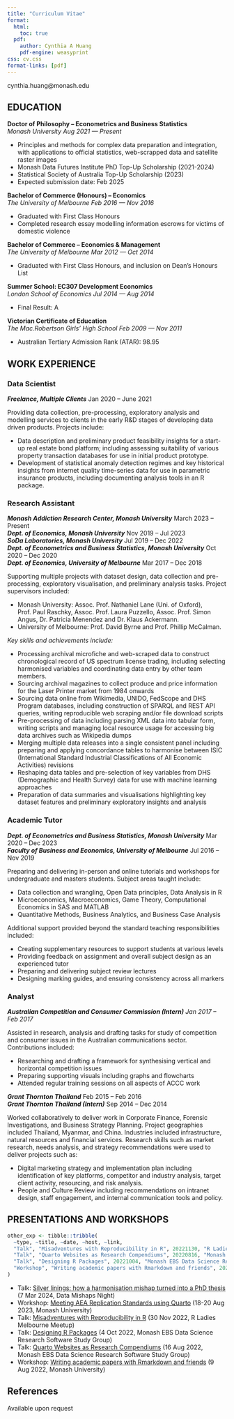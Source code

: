 ```yaml
---
title: "Curriculum Vitae"
format:
  html:
    toc: true
  pdf:
    author: Cynthia A Huang
    pdf-engine: weasyprint
css: cv.css
format-links: [pdf]
---
```


::: {.print-only .contact-block}
cynthia.huang@monash.edu
:::

## EDUCATION

**Doctor of Philosophy -- Econometrics and Business Statistics** <br> *Monash University* [*Aug 2021 --- Present*]{.cvdate}

-   Principles and methods for complex data preparation and integration, with applications to official statistics, web-scrapped data and satellite raster images
-   Monash Data Futures Institute PhD Top-Up Scholarship (2021-2024)
-   Statistical Society of Australia Top-Up Scholarship (2023)
-   Expected submission date: Feb 2025

**Bachelor of Commerce (Honours) -- Economics**<br> *The University of Melbourne* [*Feb 2016 --- Nov 2016*]{.cvdate}

-   Graduated with First Class Honours
-   Completed research essay modelling information escrows for victims of domestic violence

**Bachelor of Commerce -- Economics & Management** <br> *The University of Melbourne* [*Mar 2012 --- Oct 2014*]{.cvdate}

-   Graduated with First Class Honours, and inclusion on Dean's Honours List

**Summer School: EC307 Development Economics** <br> *London School of Economics* [*Jul 2014 --- Aug 2014*]{.cvdate}

-   Final Result: A

**Victorian Certificate of Education** <br> *The Mac.Robertson Girls' High School* [*Feb 2009 --- Nov 2011*]{.cvdate}

-   Australian Tertiary Admission Rank (ATAR): 98.95

## WORK EXPERIENCE{style="page-break-before: always"}

### Data Scientist

***Freelance, Multiple Clients*** [Jan 2020 -- June 2021]{.cvdate}

Providing data collection, pre-processing, exploratory analysis and modelling services to clients in the early R&D stages of developing data driven products. Projects include:

-   Data description and preliminary product feasibility insights for a start-up real estate bond platform; including assessing suitability of various property transaction databases for use in initial product prototype.
-   Development of statistical anomaly detection regimes and key historical insights from internet quality time-series data for use in parametric insurance products, including documenting analysis tools in an R package.

### Research Assistant

***Monash Addiction Research Center, Monash University*** [March 2023 -- Present]{.cvdate} <br> ***Dept. of Economics, Monash University*** [Nov 2019 -- Jul 2023]{.cvdate} <br> ***SoDa Laboratories, Monash University*** [Jul 2019 -- Dec 2022]{.cvdate} <br> ***Dept. of Econometrics and Business Statistics, Monash University*** [Oct 2020 -- Dec 2020]{.cvdate} <br> ***Dept. of Economics, University of Melbourne*** [Mar 2017 -- Dec 2018]{.cvdate}

Supporting multiple projects with dataset design, data collection and pre-processing, exploratory visualisation, and preliminary analysis tasks. Project supervisors included:

-   Monash University: Assoc. Prof. Nathaniel Lane (Uni. of Oxford), Prof. Paul Raschky, Assoc. Prof. Laura Puzzello, Assoc. Prof. Simon Angus, Dr. Patricia Menendez and Dr. Klaus Ackermann.
-   University of Melbourne: Prof. David Byrne and Prof. Phillip McCalman.

*Key skills and achievements include:*

-   Processing archival microfiche and web-scraped data to construct chronological record of US spectrum license trading, including selecting harmonised variables and coordinating data entry by other team members.
-   Sourcing archival magazines to collect produce and price information for the Laser Printer market from 1984 onwards
-   Sourcing data online from Wikimedia, UNIDO, FedScope and DHS Program databases, including construction of SPARQL and REST API queries, writing reproducible web scraping and/or file download scripts
-   Pre-processing of data including parsing XML data into tabular form, writing scripts and managing local resource usage for accessing big data archives such as Wikipedia dumps
-   Merging multiple data releases into a single consistent panel including preparing and applying concordance tables to harmonise between ISIC (International Standard Industrial Classifications of All Economic Activities) revisions
-   Reshaping data tables and pre-selection of key variables from DHS (Demographic and Health Survey) data for use with machine learning approaches
-   Preparation of data summaries and visualisations highlighting key dataset features and preliminary exploratory insights and analysis

### Academic Tutor

***Dept. of Econometrics and Business Statistics, Monash University*** [Mar 2020 -- Dec 2023]{.cvdate} <br> ***Faculty of Business and Economics, University of Melbourne*** [Jul 2016 -- Nov 2019]{.cvdate}

Preparing and delivering in-person and online tutorials and workshops for undergraduate and masters students. Subject areas taught include:

-   Data collection and wrangling, Open Data principles, Data Analysis in R
-   Microeconomics, Macroeconomics, Game Theory, Computational Economics in SAS and MATLAB
-   Quantitative Methods, Business Analytics, and Business Case Analysis

Additional support provided beyond the standard teaching responsibilities included:

-   Creating supplementary resources to support students at various levels
-   Providing feedback on assignment and overall subject design as an experienced tutor
-   Preparing and delivering subject review lectures
-   Designing marking guides, and ensuring consistency across all markers

### Analyst

***Australian Competition and Consumer Commission (Intern)*** [*Jan 2017 -- Feb 2017*]{.cvdate}

Assisted in research, analysis and drafting tasks for study of competition and consumer issues in the Australian communications sector. Contributions included:

-   Researching and drafting a framework for synthesising vertical and horizontal competition issues
-   Preparing supporting visuals including graphs and flowcharts
-   Attended regular training sessions on all aspects of ACCC work

***Grant Thornton Thailand*** [Feb 2015 -- Feb 2016]{.cvdate} <br> ***Grant Thornton Thailand (Intern)*** [Sep 2014 -- Dec 2014]{.cvdate}

Worked collaboratively to deliver work in Corporate Finance, Forensic Investigations, and Business Strategy Planning. Project geographies included Thailand, Myanmar, and China. Industries included infrastructure, natural resources and financial services. Research skills such as market research, needs analysis, and strategy recommendations were used to deliver projects such as:

-   Digital marketing strategy and implementation plan including identification of key platforms, competitor and industry analysis, target client activity, resourcing, and risk analysis.
-   People and Culture Review including recommendations on intranet design, staff engagement, and internal communication tools and policy.

::: {.no-print}
## PRESENTATIONS AND WORKSHOPS

```r
other_exp <- tibble::tribble(
  ~type, ~title, ~date, ~host, ~link,
  "Talk", "Misadventures with Reproducibility in R", 20221130, "R Ladies Melbourne Meetup", "https://github.com/cynthiahqy/rladies-2022-11",
  "Talk", "Quarto Websites as Research Compendiums", 20220816, "Monash EBS Data Science Research Software Study Group", "https://github.com/cynthiahqy/quarto-wiki-template",
  "Talk", "Designing R Packages", 20221004, "Monash EBS Data Science Research Software Study Group", "https://github.com/cynthiahqy/design-r-magic_2022-10",
  "Workshop", "Writing academic papers with Rmarkdown and friends", 20220909, "Dept. of Economics, Monash University", "https://www.cynthiahqy.com/posts/r-markdown-and-friends/"
)
```

-   Talk: [Silver linings: how a harmonisation mishap turned into a PhD thesis](https://datamishapsnight.com) (7 Mar 2024, Data Mishaps Night)
-   Workshop: [Meeting AEA Replication Standards using Quarto](https://github.com/cynthiahqy/monash-quarto-aea) (18-20 Aug 2023, Monash University)
-   Talk: [Misadventures with Reproducibility in R](https://github.com/cynthiahqy/rladies-2022-11) (30 Nov 2022, R Ladies Melbourne Meetup)
-   Talk: [Designing R Packages](https://github.com/cynthiahqy/design-r-magic_2022-10) (4 Oct 2022, Monash EBS Data Science Research Software Study Group)
-   Talk: [Quarto Websites as Research Compendiums](https://github.com/cynthiahqy/quarto-wiki-template) (16 Aug 2022, Monash EBS Data Science Research Software Study Group)
-   Workshop: [Writing academic papers with Rmarkdown and friends](https://www.cynthiahqy.com/posts/r-markdown-and-friends/) (9 Aug 2022, Monash University)

:::

::: {.print-only}
## References
Available upon request
:::
